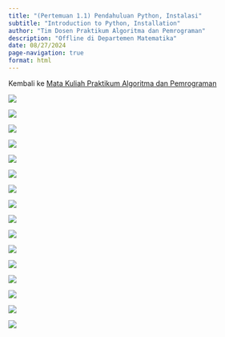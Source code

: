```yaml
---
title: "(Pertemuan 1.1) Pendahuluan Python, Instalasi"
subtitle: "Introduction to Python, Installation"
author: "Tim Dosen Praktikum Algoritma dan Pemrograman"
description: "Offline di Departemen Matematika"
date: 08/27/2024
page-navigation: true
format: html
---
```


Kembali ke [Mata Kuliah Praktikum Algoritma dan Pemrograman](./prak_alprog_2024.qmd)

![](./pertemuan01_01/pertemuan1_01_ppt_pages-to-jpg-0001.jpg)

![](./pertemuan01_01/pertemuan1_01_ppt_pages-to-jpg-0002.jpg)

![](./pertemuan01_01/pertemuan1_01_ppt_pages-to-jpg-0003.jpg)

![](./pertemuan01_01/pertemuan1_01_ppt_pages-to-jpg-0004.jpg)

![](./pertemuan01_01/pertemuan1_01_ppt_pages-to-jpg-0005.jpg)

![](./pertemuan01_01/pertemuan1_01_ppt_pages-to-jpg-0006.jpg)

![](./pertemuan01_01/pertemuan1_01_ppt_pages-to-jpg-0007.jpg)

![](./pertemuan01_01/pertemuan1_01_ppt_pages-to-jpg-0008.jpg)

![](./pertemuan01_01/pertemuan1_01_ppt_pages-to-jpg-0009.jpg)

![](./pertemuan01_01/pertemuan1_01_ppt_pages-to-jpg-0010.jpg)

![](./pertemuan01_01/pertemuan1_01_ppt_pages-to-jpg-0011.jpg)

![](./pertemuan01_01/pertemuan1_01_ppt_pages-to-jpg-0012.jpg)

![](./pertemuan01_01/pertemuan1_01_ppt_pages-to-jpg-0013.jpg)

![](./pertemuan01_01/pertemuan1_01_ppt_pages-to-jpg-0014.jpg)

![](./pertemuan01_01/pertemuan1_01_ppt_pages-to-jpg-0015.jpg)

![](./pertemuan01_01/pertemuan1_01_ppt_pages-to-jpg-0016.jpg)
